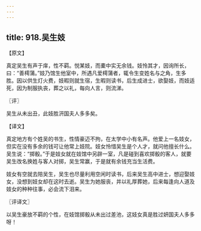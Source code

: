 ```yaml
---
---
---
```

title: 918.吴生妓
---



【原文】

真定吴生有声于庠，性不羁。悦某妓，而橐中实无余钱。妓怜其才，因询所长，曰：“善樗蒲。”妓乃馆生他室中，所遇凡爱樗蒲者，辄令生变姓名与之角，生多胜。因以供生灯火费，妓暇则就生宿，生暇则读书，后生成进士，欲娶妓，而妓适死，因为制服执丧，葬之以礼，每向人言，则流涕。

〖评〗

吴生从未出丑，此妓胜汧国夫人多多矣。

【译文】

真定地方有个姓吴的书生，性情豪迈不拘，在太学中小有名声。他爱上一名妓女，但实在没有多余的钱可让他常上妓院。妓女怜惜吴生是个人才，就问他擅长什么。吴生说：“掷骰。”于是妓女就在妓馆中另辟一室，凡是碰到喜欢掷骰的客人，就要吴生改名换姓与客人对掷，吴生常赢，于是就有余钱充当生活费。

妓女有空就去陪吴生，吴生也尽量利用空闲时读书，后来吴生高中进士，想迎娶妓女，没想到妓女却在这时去逝。吴生为她服丧，并以礼厚葬她，后来每逢向人道及妓女的种种往事，必会流下泪来。

〖评译文〗

以吴生豪放不羁的个性，在妓馆掷骰从未出过差池，这妓女真是胜过妍国夫人多多呀！
